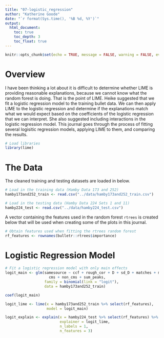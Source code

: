 ```yaml
---
title: "07-logistic_regression"
author: "Katherine Goode"
date: "`r format(Sys.time(), '%B %d, %Y')`"
output:
  html_document:
    toc: true
    toc_depth: 3
    toc_float: true
---
```


```r
knitr::opts_chunk$set(echo = TRUE, message = FALSE, warning = FALSE, eval = TRUE)
```

# Overview

I have been thinking a lot about it is difficult to determine whether LIME is providing reasonable explanations, because we cannot know what the random forest is doing. That is the point of LIME. Heike suggested that we fit a logistic regression model to the training bullet data. We can then apply LIME to the logistic regression and determine if the explanations match what we would expect based on the coefficients of the logistic regression that we can interpret. She also suggested including interactions in the logistic regression model. This journal goes through the process of fitting several logisitic regression models, applying LIME to them, and comparing the results.

```r
# Load libraries
library(lime)
```

# The Data

The cleaned training and testing datasets are loaded in below.

```r
# Load in the training data (Hamby Data 173 and 252)
hamby173and252_train <- read.csv("../data/hamby173and252_train.csv")

# Load in the testing data (Hamby Data 224 Sets 1 and 11)
hamby224_test <- read.csv("../data/hamby224_test.csv")
```

A vector containing the features used in the random forest `rtrees` is created below that will be used when creating some of the plots in this journal.

```r
# Obtain features used when fitting the rtrees random forest
rf_features <- rownames(bulletr::rtrees$importance)
```

# Logistic Regression Model

```r
# Fit a logistic regression model with only main effects
logit_main <- glm(samesource ~ ccf + rough_cor + D + sd_D + matches + mismatches + 
                    cms + non_cms + sum_peaks,
                  family = binomial(link = "logit"),
                  data = hamby173and252_train)

coef(logit_main)

logit_lime <- lime(x = hamby173and252_train %>% select(rf_features), 
                   model = logit_main)

logit_explain <- explain(x = hamby224_test %>% select(rf_features) %>% na.omit(), 
                         explainer = logit_lime, 
                         n_labels = 1,
                         n_features = 3)
```

